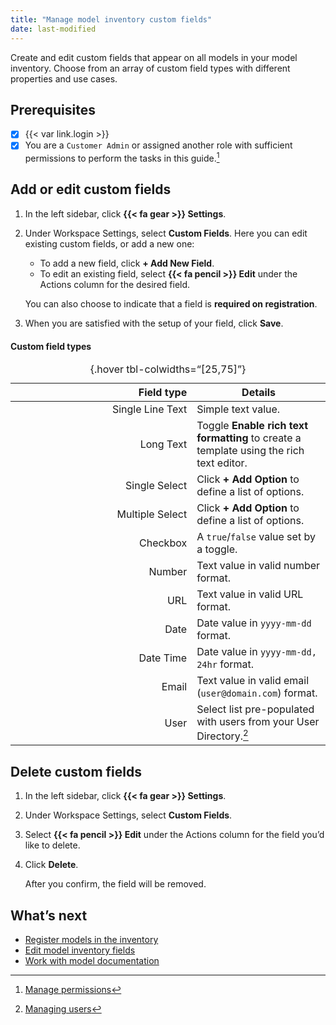 ```yaml
---
title: "Manage model inventory custom fields"
date: last-modified
---
```


Create and edit custom fields that appear on all models in your model inventory. Choose from an array of custom field types with different properties and use cases.

::: {.prereq}

## Prerequisites

- [x] {{< var link.login >}}
- [x] You are a `Customer Admin` or assigned another role with sufficient permissions to perform the tasks in this guide.[^1]

:::

## Add or edit custom fields

1. In the left sidebar, click **{{< fa gear >}} Settings**. 

2. Under Workspace Settings, select **Custom Fields**. Here you can edit existing custom fields, or add a new one:

    - To add a new field, click **+ Add New Field**. 
    - To edit an existing field, select **{{< fa pencil >}} Edit** under the Actions column for the desired field.

    You can also choose to indicate that a field is **required on registration**.

3. When you are satisfied with the setup of your field, click **Save**.

#### Custom field types

| Field type | Details | 
|---:|---|
| Single Line Text | Simple text value. |
| Long Text | Toggle **Enable rich text formatting** to create a template using the rich text editor. |
| Single Select | Click **+ Add Option** to define a list of options. |
| Multiple Select | Click **+ Add Option** to define a list of options. |
| Checkbox | A `true`/`false` value set by a toggle. |
| Number | Text value in valid number format. |
| URL | Text value in valid URL format. |
| Date | Date value in `yyyy-mm-dd` format. |
| Date Time | Date value in `yyyy-mm-dd, 24hr` format. |
| Email |Text value in valid email (`user@domain.com`) format. |
| User | Select list pre-populated with users from your User Directory.[^2] |
: {.hover tbl-colwidths="[25,75]"}

## Delete custom fields

1. In the left sidebar, click **{{< fa gear >}} Settings**. 

2. Under Workspace Settings, select **Custom Fields**. 

3. Select **{{< fa pencil >}} Edit** under the Actions column for the field you'd like to delete.

4. Click **Delete**.

    After you confirm, the field will be removed.

## What's next

- [Register models in the inventory](register-models-in-inventory.qmd)
- [Edit model inventory fields](edit-model-inventory-fields.qmd)
- [Work with model documentation](/guide/model-documentation/working-with-model-documentation.qmd)


<!-- FOOTNOTES -->

[^1]: [Manage permissions](/guide/configuration/manage-permissions.qmd)

[^2]: [Managing users](/guide/configuration/managing-users.qmd)